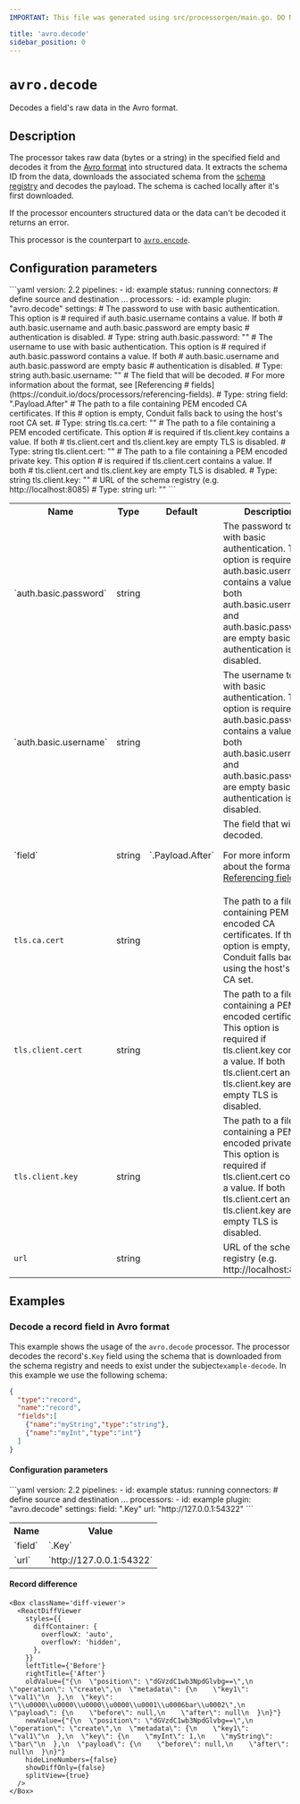 ```yaml
---
IMPORTANT: This file was generated using src/processorgen/main.go. DO NOT EDIT.

title: 'avro.decode'
sidebar_position: 0
---
```



# `avro.decode`

Decodes a field's raw data in the Avro format.

## Description

The processor takes raw data (bytes or a string) in the specified field and decodes
it from the [Avro format](https://avro.apache.org/) into structured data. It extracts the schema ID from the data,
downloads the associated schema from the [schema registry](https://docs.confluent.io/platform/current/schema-registry/index.html)
and decodes the payload. The schema is cached locally after it's first downloaded.

If the processor encounters structured data or the data can't be decoded it returns an error.

This processor is the counterpart to [`avro.encode`](/docs/processors/builtin/avro.encode).

## Configuration parameters

<Tabs groupId="config-params">
  <TabItem value="yaml" label="YAML">
```yaml
version: 2.2
pipelines:
  - id: example
    status: running
    connectors:
      # define source and destination ...
    processors:
      - id: example
        plugin: "avro.decode"
        settings:
          # The password to use with basic authentication. This option is
          # required if auth.basic.username contains a value. If both
          # auth.basic.username and auth.basic.password are empty basic
          # authentication is disabled.
          # Type: string
          auth.basic.password: ""
          # The username to use with basic authentication. This option is
          # required if auth.basic.password contains a value. If both
          # auth.basic.username and auth.basic.password are empty basic
          # authentication is disabled.
          # Type: string
          auth.basic.username: ""
          # The field that will be decoded.
          # For more information about the format, see [Referencing
          # fields](https://conduit.io/docs/processors/referencing-fields).
          # Type: string
          field: ".Payload.After"
          # The path to a file containing PEM encoded CA certificates. If this
          # option is empty, Conduit falls back to using the host's root CA set.
          # Type: string
          tls.ca.cert: ""
          # The path to a file containing a PEM encoded certificate. This option
          # is required if tls.client.key contains a value. If both
          # tls.client.cert and tls.client.key are empty TLS is disabled.
          # Type: string
          tls.client.cert: ""
          # The path to a file containing a PEM encoded private key. This option
          # is required if tls.client.cert contains a value. If both
          # tls.client.cert and tls.client.key are empty TLS is disabled.
          # Type: string
          tls.client.key: ""
          # URL of the schema registry (e.g. http://localhost:8085)
          # Type: string
          url: ""
```
  </TabItem>
  <TabItem value="table" label="Table">
  <table class="no-margin-table">
      <tr>
        <th>Name</th>
        <th>Type</th>
        <th>Default</th>
        <th>Description</th>
      </tr>
      <tr>
        <td>`auth.basic.password`</td>
        <td>string</td>
        <td><Chip label="null" /></td>
        <td>
  The password to use with basic authentication. This option is required if
auth.basic.username contains a value. If both auth.basic.username and auth.basic.password
are empty basic authentication is disabled.
        </td>
      </tr>
      <tr>
        <td>`auth.basic.username`</td>
        <td>string</td>
        <td><Chip label="null" /></td>
        <td>
  The username to use with basic authentication. This option is required if
auth.basic.password contains a value. If both auth.basic.username and auth.basic.password
are empty basic authentication is disabled.
        </td>
      </tr>
      <tr>
        <td>`field`</td>
        <td>string</td>
        <td>`.Payload.After`</td>
        <td>
  The field that will be decoded.

For more information about the format, see [Referencing fields](https://conduit.io/docs/processors/referencing-fields).
        </td>
      </tr>
      <tr>
        <td>`tls.ca.cert`</td>
        <td>string</td>
        <td><Chip label="null" /></td>
        <td>
  The path to a file containing PEM encoded CA certificates. If this option is empty,
Conduit falls back to using the host's root CA set.
        </td>
      </tr>
      <tr>
        <td>`tls.client.cert`</td>
        <td>string</td>
        <td><Chip label="null" /></td>
        <td>
  The path to a file containing a PEM encoded certificate. This option is required
if tls.client.key contains a value. If both tls.client.cert and tls.client.key are empty
TLS is disabled.
        </td>
      </tr>
      <tr>
        <td>`tls.client.key`</td>
        <td>string</td>
        <td><Chip label="null" /></td>
        <td>
  The path to a file containing a PEM encoded private key. This option is required
if tls.client.cert contains a value. If both tls.client.cert and tls.client.key are empty
TLS is disabled.
        </td>
      </tr>
      <tr>
        <td>`url`</td>
        <td>string</td>
        <td><Chip label="null" /></td>
        <td>
  URL of the schema registry (e.g. http://localhost:8085)
        </td>
      </tr>
    </table>
  </TabItem>
</Tabs>

## Examples

### Decode a record field in Avro format

This example shows the usage of the `avro.decode` processor.
The processor decodes the record's`.Key` field using the schema that is
downloaded from the schema registry and needs to exist under the subject`example-decode`.
In this example we use the following schema:

```json
{
  "type":"record",
  "name":"record",
  "fields":[
    {"name":"myString","type":"string"},
    {"name":"myInt","type":"int"}
  ]
}
```

#### Configuration parameters

<Tabs groupId="config-params">
  <TabItem value="yaml" label="YAML">
```yaml
version: 2.2
pipelines:
  - id: example
    status: running
    connectors:
      # define source and destination ...
    processors:
      - id: example
        plugin: "avro.decode"
        settings:
          field: ".Key"
          url: "http://127.0.0.1:54322"
```
  </TabItem>
  <TabItem value="table" label="Table">
  <table class="no-margin-table">
      <tr>
        <th>Name</th>
        <th>Value</th>
      </tr>
      <tr>
        <td>`field`</td>
        <td>`.Key`</td>
      </tr>
      <tr>
        <td>`url`</td>
        <td>`http://127.0.0.1:54322`</td>
      </tr>
    </table>
  </TabItem>
</Tabs>

#### Record difference

```mdx-code-block
<Box className='diff-viewer'>
  <ReactDiffViewer
    styles={{
      diffContainer: {
        overflowX: 'auto',
        overflowY: 'hidden',
      },
    }}
    leftTitle={'Before'}
    rightTitle={'After'}
    oldValue={"{\n  \"position\": \"dGVzdC1wb3NpdGlvbg==\",\n  \"operation\": \"create\",\n  \"metadata\": {\n    \"key1\": \"val1\"\n  },\n  \"key\": \"\\u0000\\u0000\\u0000\\u0000\\u0001\\u0006bar\\u0002\",\n  \"payload\": {\n    \"before\": null,\n    \"after\": null\n  }\n}"}
    newValue={"{\n  \"position\": \"dGVzdC1wb3NpdGlvbg==\",\n  \"operation\": \"create\",\n  \"metadata\": {\n    \"key1\": \"val1\"\n  },\n  \"key\": {\n    \"myInt\": 1,\n    \"myString\": \"bar\"\n  },\n  \"payload\": {\n    \"before\": null,\n    \"after\": null\n  }\n}"}
    hideLineNumbers={false}
    showDiffOnly={false}
    splitView={true}
  />
</Box>
```

